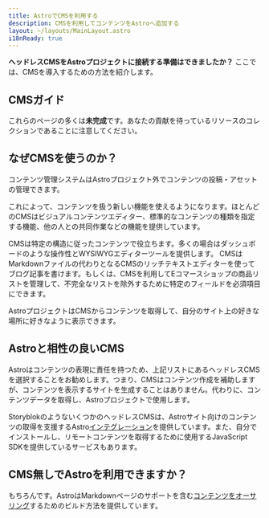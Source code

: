 ```yaml
---
title: AstroでCMSを利用する
description: CMSを利用してコンテンツをAstroへ追加する
layout: ~/layouts/MainLayout.astro
i18nReady: true
---
```




**ヘッドレスCMSをAstroプロジェクトに接続する準備はできましたか？** ここでは、CMSを導入するための方法を紹介します。

## CMSガイド

<CMSGuidesNav />

これらのページの多くは**未完成**です。あなたの貢献を待っているリソースのコレクションであることに注意してください。

## なぜCMSを使うのか？

コンテンツ管理システムはAstroプロジェクト外でコンテンツの投稿・アセットの管理できます。

これによって、コンテンツを扱う新しい機能を使えるようになります。ほとんどのCMSはビジュアルコンテンツエディター、標準的なコンテンツの種類を指定する機能、他の人との共同作業などの機能を提供しています。

CMSは特定の構造に従ったコンテンツで役立ちます。多くの場合はダッシュボードのような操作性とWYSIWYGエディターツールを提供します。
CMSはMarkdownファイルの代わりとなるCMSのリッチテキストエディターを使ってブログ記事を書けます。もしくは、CMSを利用してEコマースショップの商品リストを管理して、不完全なリストを除外するために特定のフィールドを必須項目にできます。

AstroプロジェクトはCMSからコンテンツを取得して、自分のサイト上の好きな場所に好きなように表示できます。

## Astroと相性の良いCMS

Astroはコンテンツの表現に責任を持つため、上記リストにあるヘッドレスCMSを選択することをお勧めします。つまり、CMSはコンテンツ作成を補助しますが、コンテンツを表示するサイトを生成することはありません。代わりに、コンテンツデータを取得し、Astroプロジェクトで使用します。

StoryblokのようないくつかのヘッドレスCMSは、Astroサイト向けのコンテンツの取得を支援するAstro[インテグレーション](/ja/guides/integrations-guide/)を提供しています。また、自分でインストールし、リモートコンテンツを取得するために使用するJavaScript SDKを提供しているサービスもあります。

## CMS無しでAstroを利用できますか？

もちろんです。AstroはMarkdownページのサポートを含む[コンテンツをオーサリング](/ja/guides/content/)するためのビルド方法を提供しています。

